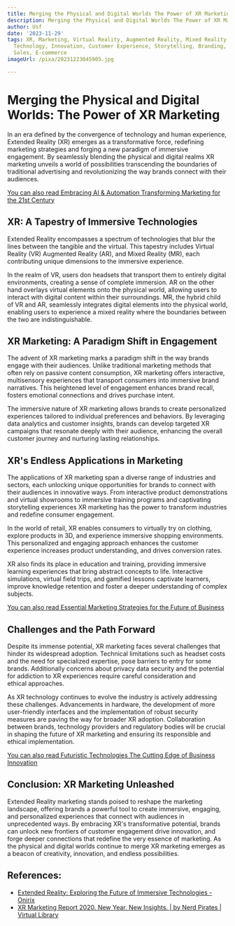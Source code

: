 ```yaml
---
title: Merging the Physical and Digital Worlds The Power of XR Marketing
description: Merging the Physical and Digital Worlds The Power of XR Marketing
author: Usf
date: '2023-11-29'
tags: XR, Marketing, Virtual Reality, Augmented Reality, Mixed Reality, Digital Marketing,
  Technology, Innovation, Customer Experience, Storytelling, Branding, Engagement,
  Sales, E-commerce
imageUrl: /pixa/20231223045905.jpg

---
```

# **Merging the Physical and Digital Worlds: The Power of XR Marketing**

In an era defined by the convergence of technology and human experience, Extended Reality (XR) emerges as a transformative force, redefining marketing  strategies and  forging a new paradigm  of immersive engagement. By seamlessly blending the physical and digital realms XR marketing unveils a world of possibilities transcending the boundaries  of traditional advertising and revolutionizing the way brands connect with their audiences.

[You can  also  read Embracing AI & Automation Transforming Marketing for the 21st Century](Embracing%20AI%20%26%20Automation%20Transforming%20Marketing%20for%20the%2021st%20Century)


## **XR: A Tapestry of Immersive Technologies**

Extended Reality encompasses  a spectrum of technologies that blur the lines between the tangible and the virtual. This tapestry includes Virtual Reality  (VR) Augmented  Reality (AR), and Mixed Reality  (MR), each  contributing unique dimensions to  the immersive experience.

In the realm of VR, users don headsets that transport them to entirely digital environments, creating a sense of complete immersion. AR on  the other hand overlays virtual elements onto the physical world, allowing users  to  interact with  digital content within their surroundings. MR, the hybrid child of VR and AR, seamlessly integrates digital elements into the physical world,  enabling users to experience a mixed reality where the boundaries between the two are indistinguishable.

## **XR Marketing: A  Paradigm  Shift in Engagement**

The advent of XR marketing  marks a paradigm shift in the way brands  engage with their audiences.  Unlike traditional marketing methods that often rely on passive content consumption, XR marketing offers interactive, multisensory experiences that transport consumers into immersive brand  narratives. This heightened level  of engagement  enhances brand recall, fosters emotional connections and drives purchase intent.

The immersive nature of XR marketing allows brands to create personalized experiences tailored to individual preferences and behaviors. By leveraging data analytics and customer insights, brands can develop targeted XR campaigns  that resonate  deeply with their audience, enhancing the overall customer  journey  and nurturing lasting relationships.

## **XR's Endless Applications in Marketing**

The applications of XR marketing span a diverse range of industries and sectors, each unlocking unique opportunities for brands to connect with their audiences in  innovative ways. From interactive product demonstrations and virtual showrooms to immersive training programs and captivating storytelling  experiences XR marketing has the power to transform industries and redefine consumer engagement.

In the world of retail,  XR enables consumers to virtually try on  clothing, explore products in  3D, and experience immersive  shopping environments. This personalized and engaging approach enhances the customer experience increases product understanding, and drives conversion rates.

XR also finds its place in education and  training, providing immersive learning  experiences  that bring abstract concepts to life.  Interactive  simulations, virtual field trips, and gamified lessons captivate learners, improve knowledge retention and foster a deeper understanding of complex subjects.

[You can also read Essential Marketing Strategies for the Future of Business](Essential%20Marketing%20Strategies%20for%20the%20Future%20of%20Business)


## **Challenges and the Path Forward**

Despite its immense  potential, XR marketing faces several challenges that hinder its widespread adoption.  Technical limitations such as headset costs and the  need for specialized expertise,  pose barriers to entry for  some brands. Additionally concerns about privacy data security and the  potential for  addiction to XR experiences require careful consideration and ethical approaches.

As  XR technology continues to  evolve  the industry is  actively addressing these challenges. Advancements in hardware, the development  of more user-friendly interfaces and the implementation of robust  security measures  are paving the way for broader XR adoption. Collaboration between brands, technology providers and  regulatory bodies will be crucial in shaping  the future of XR marketing and ensuring its  responsible and ethical implementation.

[You can also read Futuristic Technologies  The Cutting Edge of Business Innovation](Futuristic%20Technologies%20The%20Cutting%20Edge%20of%20Business%20Innovation)


## **Conclusion: XR Marketing Unleashed**

Extended Reality marketing  stands  poised to reshape the marketing landscape, offering brands a powerful  tool to create immersive, engaging, and personalized experiences that  connect with audiences in unprecedented ways. By embracing XR's transformative potential, brands  can unlock new frontiers of customer engagement drive innovation,  and forge deeper connections that redefine the very essence of marketing. As  the physical and digital worlds continue to merge XR marketing emerges as a beacon of creativity, innovation, and endless possibilities.

## References:
- [Extended Reality: Exploring the Future of Immersive Technologies - Onirix](https://www.onirix.com/extended-reality/)
- [XR Marketing Report 2020. New Year. New Insights. | by Nerd Pirates | Virtual Library](https://medium.com/virtual-library/xr-marketing-report-2020-83157cf1c50b)
